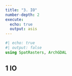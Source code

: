 ```yaml
---
title: "3. IO"
number-depth: 2
execute:
  echo: true
  output: asis
---
```


```julia
#| echo: true
#| output: false
using SpatRasters, ArchGDAL
```

## 1 IO
